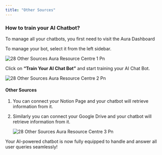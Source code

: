 ```yaml
---
title: "Other Sources"
---
```


### **How to train your AI Chatbot?**

To manage all your chatbots, you first need to visit the  Aura Dashboard

To manage your bot, select it from the left sidebar.

![28 Other Sources  Aura Resource Centre 1 Pn](/images/how-botpenguin-works/other-sources/28.other_sources__Aura_resource_centre-1.png)

Click on **“Train Your AI Chat Bot”** and start training your AI Chat Bot.

![28 Other Sources  Aura Resource Centre 2 Pn](/images/how-botpenguin-works/other-sources/28.other_sources__Aura_resource_centre-2.png)

#### **Other Sources**

1. You can connect your Notion Page and your chatbot will retrieve information from it.
2. Similarly you can connect your Google Drive and your chatbot will retrieve information from it.

   ![28 Other Sources  Aura Resource Centre 3 Pn](/images/how-botpenguin-works/other-sources/28.other_sources__Aura_resource_centre-3.png)

Your AI-powered chatbot is now fully equipped to handle and answer all user queries seamlessly\!